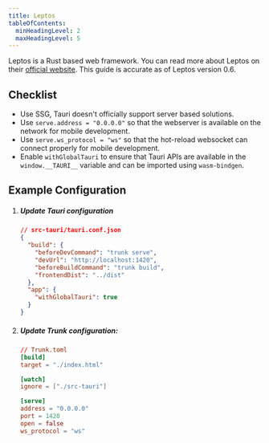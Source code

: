 ```yaml
---
title: Leptos
tableOfContents:
  minHeadingLevel: 2
  maxHeadingLevel: 5
---
```



Leptos is a Rust based web framework. You can read more about Leptos on their [official website](https://leptos.dev/). This guide is accurate as of Leptos version 0.6.

## Checklist

- Use SSG, Tauri doesn't officially support server based solutions.
- Use `serve.address = "0.0.0.0"` so that the webserver is available on the network for mobile development.
- Use `serve.ws_protocol = "ws"` so that the hot-reload websocket can connect properly for mobile development.
- Enable `withGlobalTauri` to ensure that Tauri APIs are available in the `window.__TAURI__` variable and can be imported using `wasm-bindgen`.

## Example Configuration

<Steps>

1. ##### Update Tauri configuration

   ```json
   // src-tauri/tauri.conf.json
   {
     "build": {
       "beforeDevCommand": "trunk serve",
       "devUrl": "http://localhost:1420",
       "beforeBuildCommand": "trunk build",
       "frontendDist": "../dist"
     },
     "app": {
       "withGlobalTauri": true
     }
   }
   ```

1. ##### Update Trunk configuration:

   ```toml
   // Trunk.toml
   [build]
   target = "./index.html"

   [watch]
   ignore = ["./src-tauri"]

   [serve]
   address = "0.0.0.0"
   port = 1420
   open = false
   ws_protocol = "ws"

   ```

</Steps>
